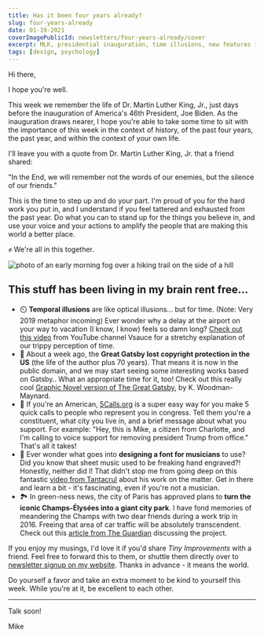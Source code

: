 ```yaml
---
title: Has it been four years already?
slug: four-years-already
date: 01-19-2021
coverImagePublicId: newsletters/four-years-already/cover
excerpt: MLK, presidential inauguration, time illusions, new features in Gatsby, and designing for musicians.
tags: [design, psychology]
---
```


Hi there,

I hope you're well.

This week we remember the life of Dr. Martin Luther King, Jr., just days before the inauguration of America's 46th President, Joe Biden. As the inauguration draws nearer, I hope you're able to take some time to sit with the importance of this week in the context of history, of the past four years, the past year, and within the context of your own life.

I'll leave you with a quote from Dr. Martin Luther King, Jr. that a friend shared:

"In the End, we will remember not the words of our enemies, but the silence of our friends."

This is the time to step up and do your part. I'm proud of you for the hard work you put in, and I understand if you feel tattered and exhausted from the past year. Do what you can to stand up for the things you believe in, and use your voice and your actions to amplify the people that are making this world a better place.

✊ We're all in this together.

<Image
  publicId="newsletters/four-years-already/cover"
  alt="photo of an early morning fog over a hiking trail on the side of a hill"
  caption="Eyes on the horizon this week. Photo from unsplash."
/>

## This stuff has been living in my brain rent free...

- ⏲️ **Temporal illusions** are like optical illusions... but for time. (Note: Very 2019 metaphor incoming) Ever wonder why a delay at the airport on your way to vacation (I know, I know) feels so damn long? [Check out this video](https://www.youtube.com/watch?v=zHL9GP_B30E) from YouTube channel Vsauce for a stretchy explanation of our trippy perception of time.
- 💃 About a week ago, the **Great Gatsby lost copyright protection in the US** (the life of the author plus 70 years). That means it is now in the public domain, and we may start seeing some interesting works based on Gatsby.. What an appropriate time for it, too! Check out this really cool [Graphic Novel version of The Great Gatsby](https://www.woodmanmaynard.com/the-great-gatsby-graphic-novel), by K. Woodman-Maynard.
- 🤙 If you're an American, [5Calls.org](https://5calls.org/) is a super easy way for you make 5 quick calls to people who represent you in congress. Tell them you're a constituent, what city you live in, and a brief message about what you support. For example: "Hey, this is Mike, a citizen from Charlotte, and I'm calling to voice support for removing president Trump from office." That's all it takes!
- 🎵 Ever wonder what goes into **designing a font for musicians** to use? Did you know that sheet music used to be freaking hand engraved?! Honestly, neither did I! That didn't stop me from going deep on this fantastic [video from Tantacrul](https://www.youtube.com/watch?v=XGo4PJd1lng) about his work on the matter. Get in there and learn a bit - it's fascinating, even if you're not a musician.
- 🏞️ In green-ness news, the city of Paris has approved plans to **turn the iconic Champs-Élysées into a giant city park**. I have fond memories of meandering the Champs with two dear friends during a work trip in 2016. Freeing that area of car traffic will be absolutely transcendent. Check out this [article from The Guardian](https://www.theguardian.com/world/2021/jan/10/paris-approves-plan-to-turn-champs-elysees-into-extraordinary-garden-anne-hidalgo) discussing the project.

If you enjoy my musings, I'd love it if you'd share _Tiny Improvements_ with a friend. Feel free to forward this to them, or shuttle them directly over to [newsletter signup on my website](https://mikebifulco.com/newsletter). Thanks in advance - it means the world.

Do yourself a favor and take an extra moment to be kind to yourself this week. While you're at it, be excellent to each other.

<hr />

Talk soon!

Mike

